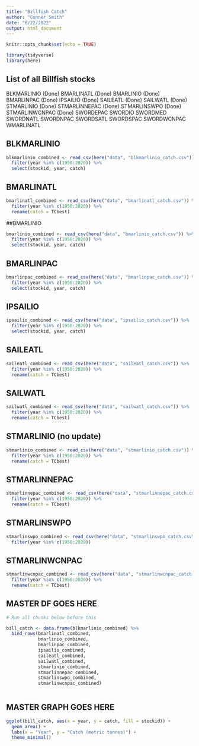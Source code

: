 ```yaml
---
title: "Billfish Catch"
author: "Conner Smith"
date: "6/22/2022"
output: html_document
---
```


```r
knitr::opts_chunk$set(echo = TRUE)

library(tidyverse)
library(here)

```

## List of all Billfish stocks

BLKMARLINIO (Done)
BMARLINATL (Done)
BMARLINIO (Done)
BMARLINPAC (Done)
IPSAILIO (Done)
SAILEATL (Done)
SAILWATL (Done)
STMARLINIO (Done)
STMARLINNEPAC (Done)
STMARLINSWPO (Done)
STMARLINWCNPAC (Done)
SWORDEPAC
SWORDIO
SWORDMED
SWORDNATL
SWORDNPAC
SWORDSATL
SWORDSPAC
SWORDWCNPAC
WMARLINATL

## BLKMARLINIO

```r
blkmarlinio_combined <- read_csv(here("data", "blkmarlinio_catch.csv")) %>% 
  filter(year %in% c(1950:2020)) %>% 
  select(stockid, year, catch) 
```

## BMARLINATL

```r
bmarlinatl_combined <- read_csv(here("data", "bmarlinatl_catch.csv")) %>% 
  filter(year %in% c(1950:2020)) %>% 
  rename(catch = TCbest)
```

##BMARLINIO

```r
bmarlinio_combined <- read_csv(here("data", "bmarlinio_catch.csv")) %>% 
  filter(year %in% c(1950:2020)) %>% 
  select(stockid, year, catch) 
```

## BMARLINPAC 

```r
bmarlinpac_combined <- read_csv(here("data", "bmarlinpac_catch.csv")) %>% 
  filter(year %in% c(1950:2020)) %>% 
  select(stockid, year, catch)
```

## IPSAILIO

```r
ipsailio_combined <- read_csv(here("data", "ipsailio_catch.csv")) %>% 
  filter(year %in% c(1950:2020)) %>% 
  select(stockid, year, catch)
```

## SAILEATL

```r
saileatl_combined <- read_csv(here("data", "saileatl_catch.csv")) %>% 
  filter(year %in% c(1950:2020)) %>% 
  rename(catch = TCbest)
```


## SAILWATL

```r
sailwatl_combined <- read_csv(here("data", "sailwatl_catch.csv")) %>% 
  filter(year %in% c(1950:2020)) %>% 
  rename(catch = TCbest)
```

## STMARLINIO (no update)

```r
stmarlinio_combined <- read_csv(here("data", "stmarlinio_catch.csv")) %>% 
  filter(year %in% c(1950:2020)) %>% 
  rename(catch = TCbest)
```

## STMARLINNEPAC

```r
stmarlinnepac_combined <- read_csv(here("data", "stmarlinnepac_catch.csv")) %>% 
  filter(year %in% c(1950:2020)) %>% 
  rename(catch = TCbest)
```

## STMARLINSWPO

```r
stmarlinswpo_combined <- read_csv(here("data", "stmarlinswpo_catch.csv")) %>% 
  filter(year %in% c(1950:2020))
```

## STMARLINWCNPAC

```r
stmarlinwcnpac_combined <- read_csv(here("data", "stmarlinwcnpac_catch.csv")) %>% 
  filter(year %in% c(1950:2020)) %>% 
  rename(catch = TCbest)
```


## MASTER DF GOES HERE 

```r

# Run all chunks below before this 

bill_catch <- data.frame(blkmarlinio_combined) %>% 
  bind_rows(bmarlinatl_combined,
            bmarlinio_combined,
            bmarlinpac_combined,
            ipsailio_combined,
            saileatl_combined,
            sailwatl_combined,
            stmarlinio_combined,
            stmarlinnepac_combined,
            stmarlinswpo_combined,
            stmarlinwcnpac_combined)
  
```


## MASTER GRAPH GOES HERE

```r
ggplot(bill_catch, aes(x = year, y = catch, fill = stockid)) +
  geom_area() +
  labs(x = "Year", y = "Catch (metric tonnes)") +
  theme_minimal()
```